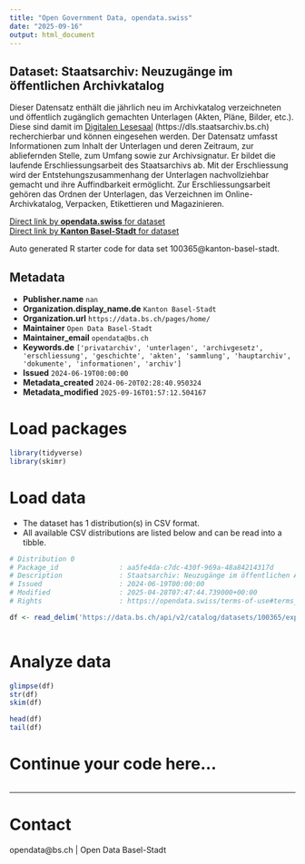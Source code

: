 ```yaml
---
title: "Open Government Data, opendata.swiss"
date: "2025-09-16"
output: html_document
---
```


## Dataset: Staatsarchiv: Neuzugänge im öffentlichen Archivkatalog

Dieser Datensatz enthält die jährlich neu im Archivkatalog
verzeichneten und öffentlich zugänglich gemachten Unterlagen (Akten, Pläne,
Bilder, etc.). Diese sind damit im [Digitalen Lesesaal](https://dls.staatsarchiv.bs.ch) (https://dls.staatsarchiv.bs.ch) recherchierbar und
können eingesehen werden. Der Datensatz umfasst Informationen zum Inhalt der
Unterlagen und deren Zeitraum, zur abliefernden Stelle, zum Umfang sowie zur
Archivsignatur. Er bildet die laufende Erschliessungsarbeit des
Staatsarchivs ab. Mit der Erschliessung wird der Entstehungszusammenhang der
Unterlagen nachvollziehbar gemacht und ihre Auffindbarkeit ermöglicht. Zur
Erschliessungsarbeit gehören das Ordnen der Unterlagen, das Verzeichnen im
Online-Archivkatalog, Verpacken, Etikettieren und Magazinieren.

[Direct link by **opendata.swiss** for dataset](https://opendata.swiss/de/dataset/staatsarchiv-neuzugange-im-offentlichen-archivkatalog)<br>
[Direct link by **Kanton Basel-Stadt** for dataset](https://data.bs.ch/explore/dataset/100365/)

Auto generated R starter code for data set 100365@kanton-basel-stadt.

## Metadata

- **Publisher.name** `nan`
- **Organization.display_name.de** `Kanton Basel-Stadt`
- **Organization.url** `https://data.bs.ch/pages/home/`
- **Maintainer** `Open Data Basel-Stadt`
- **Maintainer_email** `opendata@bs.ch`
- **Keywords.de** `['privatarchiv', 'unterlagen', 'archivgesetz', 'erschliessung', 'geschichte', 'akten', 'sammlung', 'hauptarchiv', 'dokumente', 'informationen', 'archiv']`
- **Issued** `2024-06-19T00:00:00`
- **Metadata_created** `2024-06-20T02:28:40.950324`
- **Metadata_modified** `2025-09-16T01:57:12.504167`


# Load packages

```r

library(tidyverse)
library(skimr)

```

# Load data

-   The dataset has 1 distribution(s) in CSV format.
-   All available CSV distributions are listed below and can be read into a tibble.

```r

# Distribution 0
# Package_id               : aa5fe4da-c7dc-430f-969a-48a84214317d
# Description              : Staatsarchiv: Neuzugänge im öffentlichen Archivkatalog (csv)
# Issued                   : 2024-06-19T00:00:00
# Modified                 : 2025-04-28T07:47:44.739000+00:00
# Rights                   : https://opendata.swiss/terms-of-use#terms_open

df <- read_delim('https://data.bs.ch/api/v2/catalog/datasets/100365/exports/csv?use_labels=true')



```

# Analyze data

```r

glimpse(df)
str(df)
skim(df)

head(df)
tail(df)

```

# Continue your code here...

```r

```

------------------------------------------------------------------------

# Contact

opendata@bs.ch | Open Data Basel-Stadt
